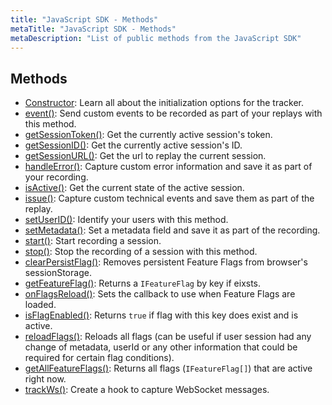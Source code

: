 ```yaml
---
title: "JavaScript SDK - Methods"
metaTitle: "JavaScript SDK - Methods"
metaDescription: "List of public methods from the JavaScript SDK"
---
```


## Methods

- [Constructor](/sdk/constructor): Learn all about the initialization options for the tracker.
- [event()](/sdk/event): Send custom events to be recorded as part of your replays with this method.
- [getSessionToken()](/sdk/get-session-token): Get the currently active session's token.
- [getSessionID()](/sdk/get-session-id): Get the currently active session's ID.
- [getSessionURL()](/sdk/get-session-url): Get the url to replay the current session. 
- [handleError()](/sdk/handle-error): Capture custom error information and save it as part of your recording.
- [isActive()](/sdk/is-active): Get the current state of the active session.
- [issue()](/sdk/issue): Capture custom technical events and save them as part of the replay.
- [setUserID()](/sdk/set-user-id): Identify your users with this method.
- [setMetadata()](/sdk/set-metadata): Set a metadata field and save it as part of the recording.
- [start()](/sdk/start): Start recording a session.
- [stop()](/sdk/stop): Stop the recording of a session with this method.
- [clearPersistFlag()](/sdk/clear-persist-flag): Removes persistent Feature Flags from browser's sessionStorage.
- [getFeatureFlag()](/sdk/get-feature-flag): Returns a `IFeatureFlag` by key if eixsts.
- [onFlagsReload()](/sdk/on-flags-reload): Sets the callback to use when Feature Flags are loaded.
- [isFlagEnabled()](/sdk/is-flag-enabled): Returns `true` if flag with this key does exist and is active.
- [reloadFlags()](/sdk/reloadFlags): Reloads all flags (can be useful if user session had any change of metadata, userId or any other information that could be required for certain flag conditions).
- [getAllFeatureFlags()](/sdk/get-all-feature-flags): Returns all flags (`IFeatureFlag[]`) that are active right now.
- [trackWs()](/sdk/track-ws): Create a hook to capture WebSocket messages.
